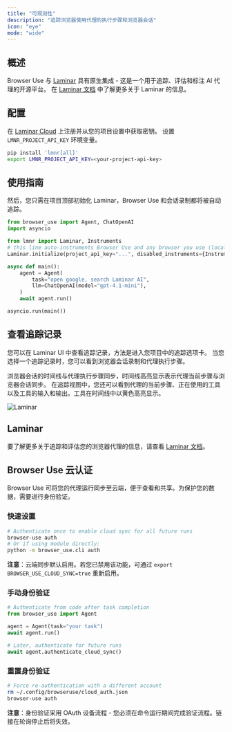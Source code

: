 ```yaml
---
title: "可观测性"
description: "追踪浏览器使用代理的执行步骤和浏览器会话"
icon: "eye"
mode: "wide"
---
```


## 概述

Browser Use 与 [Laminar](https://lmnr.ai) 具有原生集成 - 这是一个用于追踪、评估和标注 AI 代理的开源平台。
在 [Laminar 文档](https://docs.lmnr.ai) 中了解更多关于 Laminar 的信息。

## 配置

在 [Laminar Cloud](https://lmnr.ai) 上注册并从您的项目设置中获取密钥。
设置 `LMNR_PROJECT_API_KEY` 环境变量。

```bash
pip install 'lmnr[all]'
export LMNR_PROJECT_API_KEY=<your-project-api-key>
```

## 使用指南

然后，您只需在项目顶部初始化 Laminar，Browser Use 和会话录制都将被自动追踪。

```python {5-8}
from browser_use import Agent, ChatOpenAI
import asyncio

from lmnr import Laminar, Instruments
# this line auto-instruments Browser Use and any browser you use (local or remote)
Laminar.initialize(project_api_key="...", disabled_instruments={Instruments.BROWSER_USE})

async def main():
    agent = Agent(
        task="open google, search Laminar AI",
        llm=ChatOpenAI(model="gpt-4.1-mini"),
    )
    await agent.run()

asyncio.run(main())
```

## 查看追踪记录

您可以在 Laminar UI 中查看追踪记录，方法是进入您项目中的追踪选项卡。
当您选择一个追踪记录时，您可以看到浏览器会话录制和代理执行步骤。

浏览器会话的时间线与代理执行步骤同步，时间线高亮显示表示代理当前步骤与浏览器会话同步。
在追踪视图中，您还可以看到代理的当前步骤、正在使用的工具以及工具的输入和输出。工具在时间线中以黄色高亮显示。

<img className="block" src="/images/laminar.png" alt="Laminar" />

## Laminar

要了解更多关于追踪和评估您的浏览器代理的信息，请查看 [Laminar 文档](https://docs.lmnr.ai)。

## Browser Use 云认证

Browser Use 可将您的代理运行同步至云端，便于查看和共享。为保护您的数据，需要进行身份验证。

### 快速设置

```bash
# Authenticate once to enable cloud sync for all future runs
browser-use auth
# Or if using module directly:
python -m browser_use.cli auth
```

**注意**：云端同步默认启用。若您已禁用该功能，可通过 `export BROWSER_USE_CLOUD_SYNC=true` 重新启用。

### 手动身份验证

```python
# Authenticate from code after task completion
from browser_use import Agent

agent = Agent(task="your task")
await agent.run()

# Later, authenticate for future runs
await agent.authenticate_cloud_sync()
```

### 重置身份验证

```bash
# Force re-authentication with a different account
rm ~/.config/browseruse/cloud_auth.json
browser-use auth
```

**注意**：身份验证采用 OAuth 设备流程 - 您必须在命令运行期间完成验证流程。链接在轮询停止后将失效。
